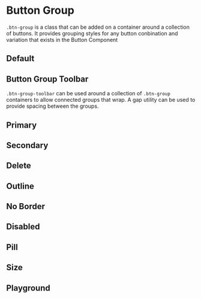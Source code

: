
# Button Group

`.btn-group` is a class that can be added on a container around a collection of buttons. It provides grouping styles for any button conbination and variation that exists in the <LinkTo LinkTo kind="components-sidebar--default-drawer">Button Component</LinkTo>

## Default

<Canvas withToolbar>
  <Story id="components-buttongroup--default" />
</Canvas>

## Button Group Toolbar

`.btn-group-toolbar` can be used around a collection of `.btn-group` containers to allow connected groups that wrap. A gap utility can be used to provide spacing between the groups.

<Canvas withToolbar>
  <Story id="components-buttongroup--toolbar" />
</Canvas>

## Primary

<Canvas withToolbar>
  <Story id="components-buttongroup--primary" />
</Canvas>

## Secondary

<Canvas withToolbar>
  <Story id="components-buttongroup--secondary" />
</Canvas>

## Delete

<Canvas withToolbar>
  <Story id="components-buttongroup--delete" />
</Canvas>

## Outline

<Canvas withToolbar>
  <Story id="components-buttongroup--outline" />
</Canvas>

## No Border

<Canvas withToolbar>
  <Story id="components-buttongroup--no-border" />
</Canvas>

## Disabled

<Canvas withToolbar>
  <Story id="components-buttongroup--disabled" />
</Canvas>

## Pill

<Canvas withToolbar>
  <Story id="components-buttongroup--pill" />
</Canvas>

## Size

<Canvas withToolbar>
  <Story id="components-buttongroup--size" />
</Canvas>

## Playground

<Primary />
<ArgsTable of="." story="^" />
